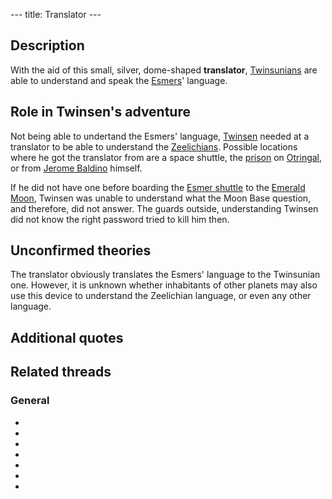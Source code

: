 ---
title: Translator
---

{{Infobox Item
 |image=Translat.gif
 |type=tool
 |critical=acquired
 |magical=no
 |unique=yes
 |lba1=
 |lba2=yes
 |upgrades=no
 |rowposition=3
 |columnposition=4
 |effect=unique
 |effectamount=
 |purpose=
 |combattype=none
 |powerlevel=none
 |rate=none
 |range=none
 |damage=none
}}
{{Quote
 |This translator allows you to understand everything said by the visitors from Space. In discreet mode, you can even spy on conversations.
 |Inventory, [[Translator]]
 |quoteid=1879}}

==Description==
With the aid of this small, silver, dome-shaped '''translator''', [[Twinsun|Twinsunians]] are able to understand and speak the [[Esmer]]s' language.

==Role in Twinsen's adventure==
Not being able to undertand the Esmers' language, [[Twinsen]] needed at a translator to be able to understand the [[Zeelich]]ians. Possible locations where he got the translator from are a space shuttle, the [[Otringal prison|prison]] on [[Otringal]], or from [[Jerome Baldino]] himself.

If he did not have one before boarding the [[Esmer shuttle]] to the [[Emerald Moon]], Twinsen was unable to understand what the Moon Base question, and therefore, did not answer. The guards outside, understanding Twinsen did not know the right password tried to kill him then.

==Unconfirmed theories==
The translator obviously translates the Esmers' language to the Twinsunian one. However, it is unknown whether inhabitants of other planets may also use this device to understand the Zeelichian language, or even any other language.

==Additional quotes==
{{Quote
 |You have found a translator. Now you'll be able to understand the Esmer language.
 |Narrator, when [[Twinsen]] received the translator
 |quoteid=1776}}

{{Quote
 |What's he saying??
 |character=Twinsen
 |island=Emerald Moon base
 |planet=moon
 |quoteid=1670}}

{{Quote
 |Hey, Twinsen, take this translator, and you will conveniently understand the language of Zeelich!!
 |character=Jerome Baldino
 |island=Emerald Moon base
 |planet=moon
 |quoteid=1678}}

==Related threads==
===General===
* {{thread|id=5305|title=The communicator in LBA2}}
* {{thread|id=6467|title=Spying on Conversations}}
* {{thread|id=5927|title=Translator first time playing}}
* {{thread|id=2398|title=Omg}}
* {{thread|id=1981|title=translator}}
* {{thread|id=741|title=another unknown quote}}
* {{thread|id=547|title=spying}}